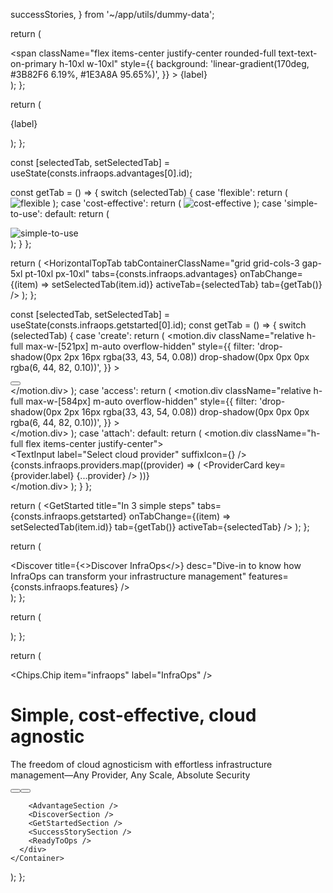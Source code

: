   successStories,
} from '~/app/utils/dummy-data';

  return (
    <div className="p-4xl flex flex-col justify-between gap-4xl bg-surface-basic-default min-h-[256px]">
      <span
        className="flex items-center justify-center rounded-full text-text-on-primary h-10xl w-10xl"
        style={{
          background: 'linear-gradient(170deg, #3B82F6 6.19%, #1E3A8A 95.65%)',
        }}
      >
        <Icon size={48} />
      </span>
      <span className="headingLg text-text-default">{label}</span>
    </div>
  );
};

  return (
    <div className="rounded border border-border-default p-3xl gap-xl items-center justify-center flex flex-col shadow-filter bg-surface-basic-default min-w-[130px]">
      <span>
        <Icon size={32} />
      </span>
      <p className="bodyMd-medium text-text-default">{label}</p>
    </div>
  );
};

  const [selectedTab, setSelectedTab] = useState(consts.infraops.advantages[0].id);

  const getTab = () => {
    switch (selectedTab) {
      case 'flexible':
        return (
          <img
            alt="flexible"
            src={FlexibleImage}
            className="h-full w-full object-cover"
          />
        );
      case 'cost-effective':
        return (
          <img
            alt="cost-effective"
            src={CostIllustration}
            className="h-full w-full object-cover"
          />
        );
      case 'simple-to-use':
      default:
        return (
          <div className="p-8xl">
            <div className="max-w-[878px] m-auto flex flex-row items-center justify-between">
              <img
                alt="simple-to-use"
                src={NodePoolImg}
                className="shadow-filter"
              />
              <span className="text-icon-disabled">
                <ArrowRight size={32} />
              </span>
              <div className="rounded border border-border-default bg-surface-basic-default p-3xl shadow-filter">
                <span className="">
                  <GithubLogoFill size={60} />
                </span>
              </div>
            </div>
          </div>
        );
    }
  };

  return (
    <HorizontalTopTab
      tabContainerClassName="grid grid-cols-3 gap-5xl pt-10xl px-10xl"
      tabs={consts.infraops.advantages}
      onTabChange={(item) => setSelectedTab(item.id)}
      activeTab={selectedTab}
      tab={getTab()}
    />
  );
};

  const [selectedTab, setSelectedTab] = useState(consts.infraops.getstarted[0].id);
  const getTab = () => {
    switch (selectedTab) {
      case 'create':
        return (
          <motion.div
            className="relative h-full max-w-[521px] m-auto overflow-hidden"
            style={{
              filter:
                'drop-shadow(0px 2px 16px rgba(33, 43, 54, 0.08)) drop-shadow(0px 0px 0px rgba(6, 44, 82, 0.10))',
            }}
          >
            <div className="flex flex-row items-center justify-between absolute -bottom-[30px] right-0 left-0">
              <div className="rounded-lg border border-border-default p-4xl flex flex-col gap-3xl w-[305px] bg-surface-basic-active pointer-events-none">
                <div className="flex flex-col gap-3xl pointere">
                  <TextInput label="Name" value="Dev cluster 3" size="md" />
                  <TextInput
                    label="Nodepool 1"
                    placeholder="Min 2 nodes"
                    size="md"
                  />
                  <TextInput placeholder="Max 5 nodes" size="md" />
                </div>
                <Button content="Create" block />
              </div>
              <span className="text-icon-disabled">
                <ArrowRight size={32} />
              </span>
              <div className="rounded border border-border-default bg-surface-basic-default p-3xl shadow-filter">
                <span className="">
                  <GithubLogoFill size={60} />
                </span>
              </div>
            </div>
          </motion.div>
        );
      case 'access':
        return (
          <motion.div
            className="relative h-full max-w-[584px] m-auto overflow-hidden"
            style={{
              filter:
                'drop-shadow(0px 2px 16px rgba(33, 43, 54, 0.08)) drop-shadow(0px 0px 0px rgba(6, 44, 82, 0.10))',
            }}
          >
            <div className="flex flex-row items-center justify-between absolute bottom-0 right-0 left-0">
              <div>
                <CodeEditorPlaceholder />
              </div>
              <span className="text-icon-disabled">
                <ArrowRight size={32} />
              </span>
              <div className="rounded border border-border-default bg-surface-basic-default p-3xl shadow-filter">
                <span className="">
                  <GithubLogoFill size={60} />
                </span>
              </div>
            </div>
          </motion.div>
        );
      case 'attach':
      default:
        return (
          <motion.div className="h-full flex items-center justify-center">
            <div className="grid grid-rows-[66px_auto] gap-5xl">
              <div className="pointer-events-none shadow-filter h-fit">
                <TextInput
                  label="Select cloud provider"
                  suffixIcon={<ChevronDown />}
                />
              </div>
              <div className="flex flex-row items-center gap-5xl">
                {consts.infraops.providers.map((provider) => (
                  <ProviderCard key={provider.label} {...provider} />
                ))}
              </div>
            </div>
          </motion.div>
        );
    }
  };

  return (
    <GetStarted
      title="In 3 simple steps"
      tabs={consts.infraops.getstarted}
      onTabChange={(item) => setSelectedTab(item.id)}
      tab={getTab()}
      activeTab={selectedTab}
    />
  );
};

  return (
    <div className="flex flex-col 2xl:pt-10xl">
      <Discover
        title={<>Discover <span className="text-text-primary">InfraOps</span></>} 
        desc="Dive-in to know how InfraOps can transform your infrastructure management"
        features={consts.infraops.features} />
    </div>
  );
};

  return (
    <div className="flex flex-col 2xl:pt-10xl">
      <SuccessStories tabs={successStories} />
    </div>
  );
};

  return (
    <Container className="flex-col">
      <div className="flex flex-col 2xl:px-12xl">
        <div className="flex flex-row items-center 2xl:py-10xl">
          <div className="flex flex-col gap-6xl md:max-w-[630px]">
            <div className="flex flex-col gap-3xl">
              <Chips.Chip item="infraops" label="InfraOps" />
              <h1 className="heading6xl-marketing text-text-default">
                Simple, cost-effective, cloud agnostic
              </h1>
              <p className="bodyXl-medium text-text-soft">
                The freedom of cloud agnosticism with effortless infrastructure
                management—Any Provider, Any Scale, Absolute Security
              </p>
            </div>
            <div className="flex flex-row items-center gap-4xl">
              <Button
                content="Start your free trial"
                variant="primary"
                size="lg"
              />
              <Button content="Schedule a demo" variant="basic" size="lg" />
            </div>
          </div>
        </div>

        <AdvantageSection />
        <DiscoverSection />
        <GetStartedSection />
        <SuccessStorySection />
        <ReadyToOps />
      </div>
    </Container>
  );
};